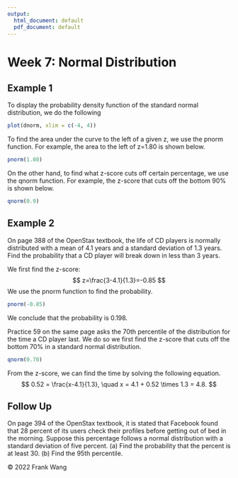 ```yaml
---
output:
  html_document: default
  pdf_document: default
---
```

# Week 7: Normal Distribution

## Example 1

To display the probability density function of the standard normal distribution,
we do the following 

```r
plot(dnorm, xlim = c(-4, 4))
```

To find the area under the curve to the left of a given z, we use the pnorm
function.  For example, the area to the left of z=1.80 is shown below.

```r
pnorm(1.80)
```

On the other hand, to find what z-score cuts off certain percentage,
we use the qnorm function.  For example, the z-score that cuts off
the bottom 90% is shown below.

```r
qnorm(0.9)
```

## Example 2

On page 388 of the OpenStax textbook, the life of CD players is normally 
distributed with a mean of 4.1 years and a standard deviation of 1.3 years.  Find the probability that a CD player will break down in less than 3 years.

We first find the z-score:
$$
z=\frac{3-4.1}{1.3}=-0.85
$$
We use the pnorm function to find the probability.

```r
pnorm(-0.85)
```

We conclude that the probability is 0.198.

Practice 59 on the same page asks the 70th percentile of the distribution
for the time a CD player last.  We do so we first find the z-score that
cuts off the bottom 70% in a standard normal distribution.

```r
qnorm(0.70)
```

From the z-score, we can find the time by solving the following equation.
$$
0.52 = \frac{x-4.1}{1.3}, \quad x = 4.1 + 0.52 \times 1.3 = 4.8.
$$

## Follow Up

On page 394 of the OpenStax textbook, it is stated that Facebook found that
28 percent of its users check their profiles before getting out of bed
in the morning.  Suppose this percentage follows a normal distribution 
with a standard deviation of five percent.  (a) Find the probability
that the percent is at least 30.  (b) Find the 95th percentile.  

&copy; 2022 Frank Wang 
